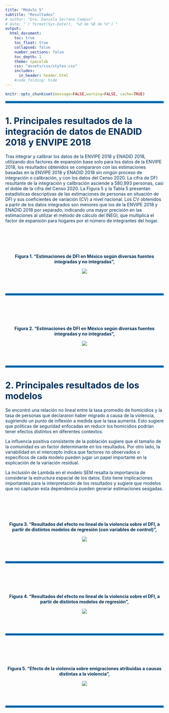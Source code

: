 ```yaml
---
title: "Módulo 5"
subtitle: "Resultados"
# author: "Dra. Daniela Serrano Campos"
# date: "`r format(Sys.Date(), '%d de %B de %Y')`"
output:
  html_document:
    toc: true
    toc_float: true
    collapsed: false
    number_sections: false
    toc_depth: 1
    theme: spacelab
    css: "assets/css/styles.css"
    includes:
      in_header: header.html
    #code_folding: hide
---
```

<style type="text/css">
.navbar {
  background-color: #0077C8 !important; /* Cambia este valor para ajustar el color del cintillo */
  border-color: #0077C8 !important; /* Opcional: cambia también el color del borde si es necesario */
}


TOC {
  color: #0077C8; 
}

.list-group-item.active, .list-group-item.active:focus, .list-group-item.active:hover {
    z-index: 2;
    color: #003057;
    background-color: #0077C8;
    border-color: #0077C8;
}

hr.cintillo {
  border: 3px solid #0077C8; /* Color y grosor del cintillo */
  margin: 20px 0; /* Espaciado arriba y abajo del cintillo */
}
</style>

<div style="color: #003057;">

```r
knitr::opts_chunk$set(message=FALSE,warning=FALSE, cache=TRUE)
```
<hr style="border: 3px solid#0077C8;" />

# 1. Principales resultados de la integración de datos de ENADID 2018 y ENVIPE 2018


Tras integrar y calibrar los datos de la ENVIPE 2018 y ENADID 2018, utilizando dos factores de expansión base solo para los datos de la ENVIPE 2018, los resultados obtenidos se compararon con las estimaciones basadas en la ENVIPE 2018 y ENADID 2018 sin ningún proceso de integración o calibración, y con los datos del Censo 2020. La cifra de DFI resultante de la integración y calibración asciende a 580,993 personas, casi el doble de la cifra del Censo 2020.
La Figura 5 y la Tabla 5 presentan estadísticas descriptivas de las estimaciones de personas en situación de DFI y sus coeficientes de variación (CV) a nivel nacional. Los CV obtenidos a partir de los datos integrados son menores que los de la ENVIPE 2018 y ENADID 2018 por separado, indicando una mayor precisión en las estimaciones al utilizar el método de cálculo del INEGI, que multiplica el factor de expansión para hogares por el número de integrantes del hogar.

<br><br>
<br><br>
<div style="text-align: center;">
  <p><strong>Figura 1. "Estimaciones de DFI en México según diversas fuentes integradas y no integradas",</strong></p>
  ![](imagenes/grafica_estimaciones_dfi2.png) 
  
</div>

  
<br><br>
<hr style="border: 3px solid#0077C8;" />


<br><br>
<br><br>
<div style="text-align: center;">
  <p><strong>Figura 2. "Estimaciones de DFI en México según diversas fuentes integradas y no integradas",</strong></p>
  ![](imagenes/grafica_coeficientes_variacion2.png) 
  
</div>

  
<br><br>
<hr style="border: 3px solid#0077C8;" />


# 2. Principales resultados de los modelos


Se encontró una relación no lineal entre la tasa promedio de homicidios y la tasa de personas que declararon haber migrado a causa de la violencia, sugiriendo un punto de inflexión a medida que la tasa aumenta. Esto sugiere que políticas de seguridad enfocadas en reducir los homicidios podrían tener efectos distintos en diferentes contextos.

La influencia positiva consistente de la población sugiere que el tamaño de la comunidad es un factor determinante en los resultados. Por otro lado, la variabilidad en el intercepto indica que factores no observados o específicos de cada modelo pueden jugar un papel importante en la explicación de la variación residual.

La inclusión de Lambda en el modelo SEM resalta la importancia de considerar la estructura espacial de los datos. Esto tiene implicaciones importantes para la interpretación de los resultados y sugiere que modelos que no capturan esta dependencia pueden generar estimaciones sesgadas.


<br><br>
<br><br>
<div style="text-align: center;">
  <p><strong>Figura 3. "Resultados del efecto no lineal de la violencia sobre el DFI, a partir de distintos modelos de regresión (con variables de control)",</strong></p>
  ![](imagenes/coefplot_modelos_cuadratico_facet.png) 
  
</div>

  
<br><br>
<hr style="border: 3px solid#0077C8;" />



<br><br>
<br><br>
<div style="text-align: center;">
  <p><strong>Figura 4. "Resultados del efecto no lineal de la violencia sobre el DFI, a partir de distintos modelos de regresión",</strong></p>
  ![](imagenes/coefplot_modelos_cuadratico.png) 
  
</div>

  
<br><br>
<hr style="border: 3px solid#0077C8;" />

<br><br>
<br><br>
<div style="text-align: center;">
  <p><strong>Figura 5. "Efecto de la violencia sobre emigraciones atribuidas a causas distintas a la violencia",</strong></p>
  ![](imagenes/coefplot_emigraciones_modelos_SEM.png) 
  
</div>

  
<br><br>
<hr style="border: 3px solid#0077C8;" />


